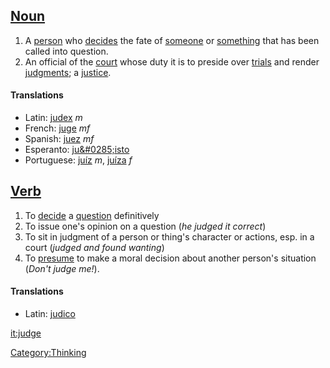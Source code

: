 ==[[Noun]]==
#A [[person]] who [[decide]]s the fate of [[someone]] or [[something]] that has been called into question.
#An official of the [[court]] whose duty it is to preside over [[trial]]s and render [[judgment]]s; a [[justice]].

====Translations====
*Latin: [[judex]] ''m''
*French: [[juge]] ''mf''
*Spanish: [[juez]] ''mf''
*Esperanto: [[ju&#0285;isto]]
*Portuguese: [[juíz]] ''m'', [[juíza]] ''f''

==[[Verb]]==
#To [[decide]] a [[question]] definitively
#To issue one's opinion on a question (''he judged it correct'')
#To sit in judgment of a person or thing's character or actions, esp. in a court (''judged and found wanting'')
#To [[presume]] to make a moral decision about another person's situation (''Don't judge me!'').

====Translations====
*Latin: [[judico]]

[[it:judge]]
[[Category:Thinking]]